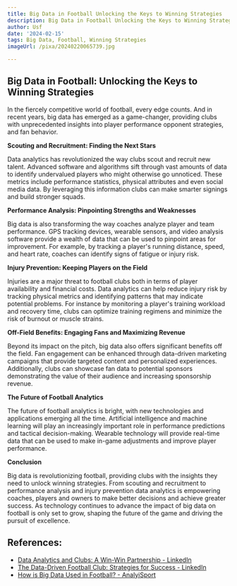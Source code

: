 ```yaml
---
title: Big Data in Football Unlocking the Keys to Winning Strategies
description: Big Data in Football Unlocking the Keys to Winning Strategies
author: Usf
date: '2024-02-15'
tags: Big Data, Football, Winning Strategies
imageUrl: /pixa/20240220065739.jpg

---
```

## Big Data in Football: Unlocking the Keys  to Winning  Strategies

In the fiercely competitive world  of football, every  edge counts. And in recent years, big  data has emerged as a game-changer, providing clubs with unprecedented insights into player performance opponent strategies, and fan behavior.

**Scouting and Recruitment: Finding the Next Stars**

Data analytics has revolutionized the way clubs  scout and recruit new talent.  Advanced software and algorithms sift  through vast amounts of data to identify undervalued players who might otherwise  go unnoticed. These metrics include performance statistics, physical attributes and even social media data. By leveraging this information  clubs can make smarter signings and build stronger squads.

**Performance Analysis: Pinpointing Strengths and Weaknesses**

Big  data is also transforming the way coaches analyze  player and team performance. GPS tracking devices, wearable sensors, and video analysis software  provide a wealth of data that can be used to pinpoint areas for improvement. For example, by  tracking a player's running distance, speed,  and heart rate, coaches can identify signs  of fatigue or injury risk.

**Injury Prevention:  Keeping Players on  the Field**

Injuries are  a  major threat to football clubs both in terms  of player availability and financial costs. Data analytics can help  reduce injury risk by tracking physical metrics and identifying patterns that may indicate potential problems.  For instance by monitoring a player's training workload  and recovery  time, clubs can optimize training  regimens  and  minimize the risk of burnout or muscle strains.

**Off-Field Benefits: Engaging Fans and Maximizing Revenue**

Beyond its  impact on the pitch, big data also offers significant benefits off the field. Fan engagement can be enhanced through data-driven marketing campaigns that provide targeted content and personalized experiences. Additionally, clubs can showcase fan data to potential sponsors demonstrating the value of their audience and increasing sponsorship  revenue.

**The Future of Football Analytics**

The future of football analytics is  bright, with new technologies and applications emerging all the time.  Artificial intelligence and machine learning will play an increasingly important role in performance predictions and tactical decision-making. Wearable technology will provide real-time data that can be used to make in-game adjustments and  improve player performance.

**Conclusion**

Big data is revolutionizing football, providing clubs with the insights they need to unlock winning strategies. From scouting and recruitment to performance analysis and injury prevention data analytics is empowering coaches, players and owners  to make better decisions and achieve greater success. As  technology continues  to  advance the impact of big data on  football is only set  to grow, shaping  the future of the  game and driving the pursuit of excellence.

## References:
- [Data Analytics and Clubs: A Win-Win Partnership - LinkedIn](https://www.linkedin.com/pulse/data-analytics-clubs-win-win-partnership-brandsen-sports)
- [The Data-Driven Football Club: Strategies for Success - LinkedIn](https://www.linkedin.com/pulse/data-driven-football-club-strategies-success-brandsen-sports)
- [How is Big Data Used in Football? - AnalyiSport](https://analyisport.com/insights/how-is-big-data-used-in-football/)
